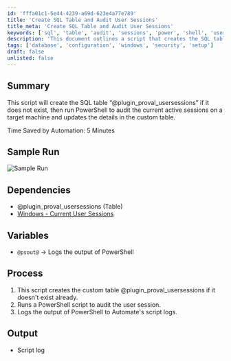 ```yaml
---
id: 'fffa01c1-5e44-4239-a69d-623e4a77e789'
title: 'Create SQL Table and Audit User Sessions'
title_meta: 'Create SQL Table and Audit User Sessions'
keywords: ['sql', 'table', 'audit', 'sessions', 'power', 'shell', 'users']
description: 'This document outlines a script that creates the SQL table “@plugin_proval_usersessions” if it does not exist, audits the current active sessions on a target machine using PowerShell, and updates the details in the custom table. It includes a summary, sample run, dependencies, variables, process steps, and output details.'
tags: ['database', 'configuration', 'windows', 'security', 'setup']
draft: false
unlisted: false
---
```

## Summary

This script will create the SQL table “@plugin_proval_usersessions” if it does not exist, then run PowerShell to audit the current active sessions on a target machine and updates the details in the custom table.

Time Saved by Automation: 5 Minutes

## Sample Run

![Sample Run](../../../static/img/User-Session-Audit/image_1.png)

## Dependencies

- @plugin_proval_usersessions (Table)
- [Windows - Current User Sessions](https://proval.itglue.com/DOC-5078775-7963719)

## Variables

- `@psout@` -> Logs the output of PowerShell

## Process

1. This script creates the custom table @plugin_proval_usersessions if it doesn't exist already.
2. Runs a PowerShell script to audit the user session.
3. Logs the output of PowerShell to Automate's script logs.

## Output

- Script log












